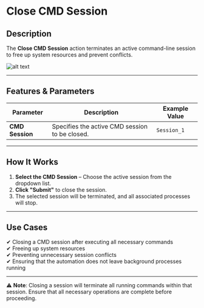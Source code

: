# **Close CMD Session**

## Description

The **Close CMD Session** action terminates an active command-line session to free up system resources and prevent conflicts.

![alt text](../../assets/cmd-session/close-cmd-session-1.png)

---

## **Features & Parameters**

| Parameter | Description | Example Value |
|-----------|------------|---------------|
| **CMD Session** | Specifies the active CMD session to be closed. | `Session_1` |

---

## **How It Works**

1. **Select the CMD Session** – Choose the active session from the dropdown list.
2. **Click "Submit"** to close the session.
3. The selected session will be terminated, and all associated processes will stop.

---

## **Use Cases**

✔ Closing a CMD session after executing all necessary commands  
✔ Freeing up system resources  
✔ Preventing unnecessary session conflicts  
✔ Ensuring that the automation does not leave background processes running  

---

⚠ **Note**: Closing a session will terminate all running commands within that session. Ensure that all necessary operations are complete before proceeding.